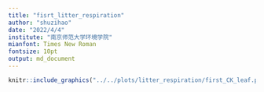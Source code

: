 ```yaml
---
title: "fisrt_litter_respiration"
author: "shuzihao"
date: "2022/4/4"
institute: "南京师范大学环境学院"
mianfont: Times New Roman
fontsize: 10pt
output: md_document
---
```



```r
knitr::include_graphics("../../plots/litter_respiration/first_CK_leaf.png")
```
